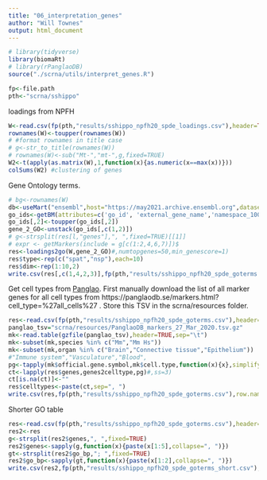 ```yaml
---
title: "06_interpretation_genes"
author: "Will Townes"
output: html_document
---
```


```r
# library(tidyverse)
library(biomaRt)
# library(rPanglaoDB)
source("./scrna/utils/interpret_genes.R")

fp<-file.path
pth<-"scrna/sshippo"
```
loadings from NPFH
```r
W<-read.csv(fp(pth,"results/sshippo_npfh20_spde_loadings.csv"),header=TRUE,row.names=1)
rownames(W)<-toupper(rownames(W))
# #format rownames in title case
# g<-str_to_title(rownames(W))
# rownames(W)<-sub("Mt-","mt-",g,fixed=TRUE)
W2<-t(apply(as.matrix(W),1,function(x){as.numeric(x==max(x))}))
colSums(W2) #clustering of genes
```
Gene Ontology terms. 
```r
# bg<-rownames(W)
db<-useMart("ensembl",host="https://may2021.archive.ensembl.org",dataset='mmusculus_gene_ensembl')
go_ids<-getBM(attributes=c('go_id', 'external_gene_name','namespace_1003'), filters='external_gene_name', values=rownames(W), mart=db)
go_ids[,2]<-toupper(go_ids[,2])
gene_2_GO<-unstack(go_ids[,c(1,2)])
# g<-strsplit(res[l,"genes"],", ",fixed=TRUE)[[1]]
# expr <- getMarkers(include = g[c(1:2,4,6,7)])$
res<-loadings2go(W,gene_2_GO)#,numtopgenes=50,min_genescore=1)
res$type<-rep(c("spat","nsp"),each=10)
res$dim<-rep(1:10,2)
write.csv(res[,c(1,4,2,3)],fp(pth,"results/sshippo_npfh20_spde_goterms.csv"),row.names=FALSE)
```
Get cell types from [Panglao](https://panglaodb.se). First manually download the list of all marker genes for all cell types from https://panglaodb.se/markers.html?cell_type=%27all_cells%27 . Store this TSV in the scrna/resources folder.
```r
res<-read.csv(fp(pth,"results/sshippo_npfh20_spde_goterms.csv"),header=TRUE)
panglao_tsv="scrna/resources/PanglaoDB_markers_27_Mar_2020.tsv.gz"
mk<-read.table(gzfile(panglao_tsv),header=TRUE,sep="\t")
mk<-subset(mk,species %in% c("Mm","Mm Hs"))
mk<-subset(mk,organ %in% c("Brain","Connective tissue","Epithelium"))
#"Immune system","Vasculature","Blood",
pg<-tapply(mk$official.gene.symbol,mk$cell.type,function(x){x},simplify=FALSE)
ct<-lapply(res$genes,genes2celltype,pg)#,ss=3)
ct[is.na(ct)]<-""
res$celltypes<-paste(ct,sep=", ")
write.csv(res,fp(pth,"results/sshippo_npfh20_spde_goterms.csv"),row.names=FALSE)
```
Shorter GO table
```r
res<-read.csv(fp(pth,"results/sshippo_npfh20_spde_goterms.csv"),header=TRUE)
res2<-res
g<-strsplit(res2$genes,", ",fixed=TRUE)
res2$genes<-sapply(g,function(x){paste(x[1:5],collapse=", ")})
gt<-strsplit(res2$go_bp,"; ",fixed=TRUE)
res2$go_bp<-sapply(gt,function(x){paste(x[1:2],collapse=", ")})
write.csv(res2,fp(pth,"results/sshippo_npfh20_spde_goterms_short.csv"),row.names=FALSE)
```
